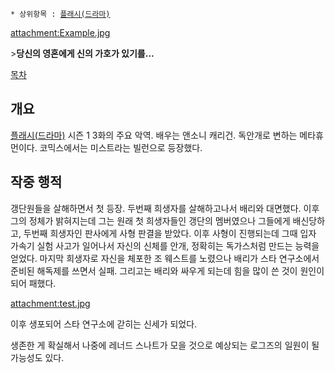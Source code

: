  * 상위항목 : [[플래시(드라마)]]

attachment:Example.jpg

>'''당신의 영혼에게 신의 가호가 있기를...'''

[[목차]]

== 개요 ==
[[플래시(드라마)]] 시즌 1 3화의 주요 악역. 배우는 앤소니 캐리건.
독안개로 변하는 메타휴먼이다.
코믹스에서는 미스트라는 빌런으로 등장했다.

== 작중 행적 ==
갱단원들을 살해하면서 첫 등장. 두번째 희생자를 살해하고나서 배리와 대면했다. 이후 그의 정체가 밝혀지는데 그는 원래 첫 희생자들인 갱단의 멤버였으나 그들에게 배신당하고, 두번째 희생자인 판사에게 사형 판결을 받았다. 이후 사형이 진행되는데 그때 입자 가속기 실험 사고가 일어나서 자신의 신체를 안개, 정확히는 독가스처럼 만드는 능력을 얻었다. 마지막 희생자로 자신을 체포한 조 웨스트를 노렸으나 배리가 스타 연구소에서 준비된 해독제를 쓰면서 실패. 그리고는 배리와 싸우게 되는데 힘을 많이 쓴 것이 원인이 되어 패했다.

attachment:test.jpg

이후 생포되어 스타 연구소에 갇히는 신세가 되었다.

생존한 게 확실해서 나중에 레너드 스나트가 모을 것으로 예상되는 로그즈의 일원이 될 가능성도 있다.
